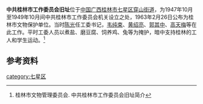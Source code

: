 {{文物保护单位
| 级别 = 市县级
| 省名 = 广西壮族自治区
| 市/县名 = 桂林市
| 图片 = [[File:Site_of_Guilin_Committee_of_City_Affairs.jpg|220px]]<br><small>工委旧址</small>
| 名称 = 中共桂林市工作委员会旧址
| 编号 = 
| 分类 = 革命遗址及革命纪念建筑物
| 时代 = 1947年-1949年
| 所在 = [[桂林市|桂林市]][[七星区|七星区]]
| 登录 = 1963年
}}
'''中共桂林市工作委员会旧址'''位于[[中国|中国]][[广西|广西]][[桂林市|桂林市]][[七星区|七星区]][[穿山街道|穿山街道]]，为1947年10月至1949年10月间中共桂林市工作委员会机关设立之处，1963年2月26日公布为桂林市文物保护单位。当时[[陈光|陈光]]任工委书记，[[韦纯束|韦纯束]]、[[黄绍亮|黄绍亮]]、[[郭其中|郭其中]]、[[高天梅_(1911年)|高天梅]]等在此工作。平时工委人员以煮盐、磨豆腐、饲养鸡、兔等为掩护，暗中支持桂林的工人和学生运动。<ref>桂林市文物管理委员会. 中共桂林市工作委员会旧址简介</ref>

==参考资料==
{{reflist}}

[[category:七星区|category:七星区]]